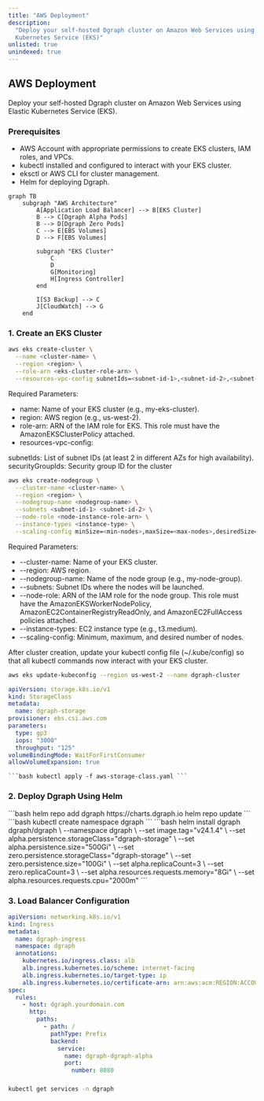 ```yaml
---
title: "AWS Deployment"
description:
  "Deploy your self-hosted Dgraph cluster on Amazon Web Services using Elastic
  Kubernetes Service (EKS)"
unlisted: true
unindexed: true
---
```


## AWS Deployment

Deploy your self-hosted Dgraph cluster on Amazon Web Services using Elastic
Kubernetes Service (EKS).

### Prerequisites
- AWS Account with appropriate permissions to create EKS clusters, IAM roles, and VPCs.
- kubectl installed and configured to interact with your EKS cluster.
- eksctl or AWS CLI for cluster management.
- Helm for deploying Dgraph.

```mermaid
graph TB
    subgraph "AWS Architecture"
        A[Application Load Balancer] --> B[EKS Cluster]
        B --> C[Dgraph Alpha Pods]
        B --> D[Dgraph Zero Pods]
        C --> E[EBS Volumes]
        D --> F[EBS Volumes]

        subgraph "EKS Cluster"
            C
            D
            G[Monitoring]
            H[Ingress Controller]
        end

        I[S3 Backup] --> C
        J[CloudWatch] --> G
    end
```

### 1. Create an EKS Cluster

<Steps>
<Step name="Create EKS Cluster">

```bash Create EKS Cluster
aws eks create-cluster \
  --name <cluster-name> \
  --region <region> \
  --role-arn <eks-cluster-role-arn> \
  --resources-vpc-config subnetIds=<subnet-id-1>,<subnet-id-2>,<subnet-id-3>,securityGroupIds=<security-group-id>
```
Required Parameters:

- name: Name of your EKS cluster (e.g., my-eks-cluster).
- region: AWS region (e.g., us-west-2).
- role-arn: ARN of the IAM role for EKS. This role must have the AmazonEKSClusterPolicy attached.
- resources-vpc-config:

subnetIds: List of subnet IDs (at least 2 in different AZs for high availability).
securityGroupIds: Security group ID for the cluster




```bash Create Node Group
aws eks create-nodegroup \
  --cluster-name <cluster-name> \
  --region <region> \
  --nodegroup-name <nodegroup-name> \
  --subnets <subnet-id-1> <subnet-id-2> \
  --node-role <node-instance-role-arn> \
  --instance-types <instance-type> \
  --scaling-config minSize=<min-nodes>,maxSize=<max-nodes>,desiredSize=<desired-nodes>
```
Required Parameters:

- --cluster-name: Name of your EKS cluster.
- --region: AWS region.
- --nodegroup-name: Name of the node group (e.g., my-node-group).
- --subnets: Subnet IDs where the nodes will be launched.
- --node-role: ARN of the IAM role for the node group. This role must have the AmazonEKSWorkerNodePolicy, AmazonEC2ContainerRegistryReadOnly, and AmazonEC2FullAccess policies attached.
- --instance-types: EC2 instance type (e.g., t3.medium).
- --scaling-config: Minimum, maximum, and desired number of nodes.
</Step>

<Step name="update your kubectl config">

After cluster creation, update your kubectl config file (~/.kube/config) so that all kubectl commands now interact with your EKS cluster.
```bash Update Kubeconfig
aws eks update-kubeconfig --region us-west-2 --name dgraph-cluster
```
</Step>

<Step title="Apply Storage Class">

```yaml aws-storage-class.yaml
apiVersion: storage.k8s.io/v1
kind: StorageClass
metadata:
  name: dgraph-storage
provisioner: ebs.csi.aws.com
parameters:
  type: gp3
  iops: "3000"
  throughput: "125"
volumeBindingMode: WaitForFirstConsumer
allowVolumeExpansion: true
```

    ```bash kubectl apply -f aws-storage-class.yaml ```
</Step>
</Steps>

### 2. Deploy Dgraph Using Helm

<Steps>
  
<Step title="Add Helm Repository">
  ```bash
  helm repo add dgraph https://charts.dgraph.io
  helm repo update
  ```
</Step>

<Step title="Create Namespace">
  ```bash kubectl create namespace dgraph ```
</Step>

  <Step title="Deploy Dgraph">
    ```bash
    helm install dgraph dgraph/dgraph \
      --namespace dgraph \
      --set image.tag="v24.1.4" \
      --set alpha.persistence.storageClass="dgraph-storage" \
      --set alpha.persistence.size="500Gi" \
      --set zero.persistence.storageClass="dgraph-storage" \
      --set zero.persistence.size="100Gi" \
      --set alpha.replicaCount=3 \
      --set zero.replicaCount=3 \
      --set alpha.resources.requests.memory="8Gi" \
      --set alpha.resources.requests.cpu="2000m"
    ```
  </Step>
</Steps>

### 3. Load Balancer Configuration

```yaml aws-ingress.yaml
apiVersion: networking.k8s.io/v1
kind: Ingress
metadata:
  name: dgraph-ingress
  namespace: dgraph
  annotations:
    kubernetes.io/ingress.class: alb
    alb.ingress.kubernetes.io/scheme: internet-facing
    alb.ingress.kubernetes.io/target-type: ip
    alb.ingress.kubernetes.io/certificate-arn: arn:aws:acm:REGION:ACCOUNT:certificate/CERT-ID
spec:
  rules:
    - host: dgraph.yourdomain.com
      http:
        paths:
          - path: /
            pathType: Prefix
            backend:
              service:
                name: dgraph-dgraph-alpha
                port:
                  number: 8080
```

### 
```bash
kubectl get services -n dgraph
```